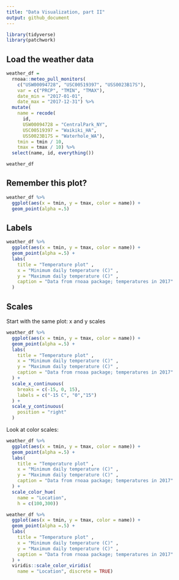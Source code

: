 ```yaml
---
title: "Data Visualization, part II"
output: github_document
---
```


```r
library(tidyverse)
library(patchwork)
```

## Load the weather data

```r
weather_df = 
  rnoaa::meteo_pull_monitors(
    c("USW00094728", "USC00519397", "USS0023B17S"),
    var = c("PRCP", "TMIN", "TMAX"), 
    date_min = "2017-01-01",
    date_max = "2017-12-31") %>%
  mutate(
    name = recode(
      id, 
      USW00094728 = "CentralPark_NY", 
      USC00519397 = "Waikiki_HA",
      USS0023B17S = "Waterhole_WA"),
    tmin = tmin / 10,
    tmax = tmax / 10) %>%
  select(name, id, everything())

weather_df
```

## Remember this plot?
```r
weather_df %>% 
  ggplot(aes(x = tmin, y = tmax, color = name)) +
  geom_point(alpha =.5)
```

## Labels
```r
weather_df %>% 
  ggplot(aes(x = tmin, y = tmax, color = name)) +
  geom_point(alpha =.5) +
  labs(
    title = "Temperature plot" ,
    x = "Minimum daily temperature (C)" ,
    y = "Maximum daily temperature (C)" ,
    caption = "Data from rnoaa package; temperatures in 2017"
  )
```

## Scales

Start with the same plot: x and y scales

```r
weather_df %>% 
  ggplot(aes(x = tmin, y = tmax, color = name)) +
  geom_point(alpha =.5) +
  labs(
    title = "Temperature plot" ,
    x = "Minimum daily temperature (C)" ,
    y = "Maximum daily temperature (C)" ,
    caption = "Data from rnoaa package; temperatures in 2017"
  ) +
  scale_x_continuous(
    breaks = c(-15, 0, 15),
    labels = c("-15 C", "0","15")
  ) +
  scale_y_continuous(
    position = "right"
  )
```

Look at color scales:
```r
weather_df %>% 
  ggplot(aes(x = tmin, y = tmax, color = name)) +
  geom_point(alpha =.5) +
  labs(
    title = "Temperature plot" ,
    x = "Minimum daily temperature (C)" ,
    y = "Maximum daily temperature (C)" ,
    caption = "Data from rnoaa package; temperatures in 2017"
  ) +
  scale_color_hue(
    name = "Location",
    h = c(100,300))
```


```r
weather_df %>% 
  ggplot(aes(x = tmin, y = tmax, color = name)) +
  geom_point(alpha =.5) +
  labs(
    title = "Temperature plot" ,
    x = "Minimum daily temperature (C)" ,
    y = "Maximum daily temperature (C)" ,
    caption = "Data from rnoaa package; temperatures in 2017"
  ) +
  viridis::scale_color_viridis(
    name = "Location", discrete = TRUE)
```
